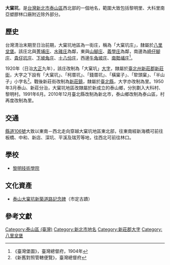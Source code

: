{{noteTA
|1 = zh-cn:庄; zh-hk:庄; zh-tw:庄;
}}
'''大窠坑'''，是[[台灣|台灣]][[新北市|新北市]][[泰山區_(台灣)|泰山區]]西北部的一個地名，範圍大致包括黎明里、大科里南亞塑膠林口廠附近除外部分。

==歷史==
台灣清治末期至日治前期，大窠坑地區為一街庄，稱為「大窠坑庄」，隸屬於[[八里坌堡|八里坌堡]]。該庄北與[[菁埔_(新北市)|菁埔庄]]、[[水碓_(新北市)|水碓庄]]為鄰，東與[[山腳_(新北市)|山腳庄]]、[[義學庄|義學庄]]為鄰，南邊為[[崎子腳_(新北市)|崎仔腳庄]]、[[貴子坑_(新北市)|貴仔坑庄]]、[[下坡角庄|下坡角庄]]、[[十八份庄|十八份庄]]，西邊[[牛角坡庄|牛角坡庄]]、[[南勢埔_(新北市)|南勢埔庄]]<ref>《臺灣堡圖》，臺灣總督府，1904年</ref>。

1920年（日治[[大正|大正]]九年），該庄改制為「大窠坑」[[大字|大字]]，隸屬於[[臺北州|臺北州]][[新莊郡|新莊郡]][[新莊街|新莊街]]，大字之下設有「大窠坑」、「柯厝坑」、「錢厝坑」、「橫窠子」、「犂頭窠」、「半山子」小字名<ref>《新舊對照管轄便覽》，臺灣總督府</ref>。戰後新莊街改制為[[新莊鎮|新莊鎮]]，隸屬於[[臺北縣|臺北縣]]，大字亦改制為里。1950年3月泰山、新莊分治，大窠坑地區改隸屬於新成立的泰山鄉，分別劃入大科村、黎明村。1991年6月。2010年12月臺北縣改制為新北市，泰山鄉改制為泰山區，村再度改制為里。

==交通==
[[縣道106號|縣道106號]]大致以東南－西北走向穿越大窠坑地區東北部，往東南經新海橋可前往板橋、中和、新店、深坑、平溪及瑞芳等地，往西北可前往林口。

==學校==
*[[黎明技術學院|黎明技術學院]]

==文化資產==
*[[泰山大窠坑新築道路記念碑|泰山大窠坑新築道路記念碑]]（市定古蹟）

==參考文獻==
{{reflist}}

{{新莊郡}}

[[Category:泰山區_(臺灣)|Category:泰山區 (臺灣)]]
[[Category:新北市地名|Category:新北市地名]]
[[Category:新莊郡大字|Category:新莊郡大字]]
[[Category:八里坌堡|Category:八里坌堡]]